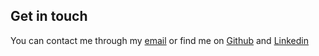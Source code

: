 ## Get in touch

You can contact me through my [email](mfan20907@gmail.com) or find me on [Github](https://github.com/mpfan) and [Linkedin](linkedin.com/in/michael-fan-554386147)